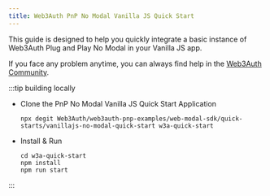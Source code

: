 ```yaml
---
title: Web3Auth PnP No Modal Vanilla JS Quick Start
---
```


This guide is designed to help you quickly integrate a basic instance of Web3Auth Plug and Play No
Modal in your Vanilla JS app.

If you face any problem anytime, you can always find help in the
[Web3Auth Community](https://web3auth.io/community/c/help-pnp/pnp-web/7).

:::tip building locally

- Clone the PnP No Modal Vanilla JS Quick Start Application

  ```shell npm2yarn
  npx degit Web3Auth/web3auth-pnp-examples/web-modal-sdk/quick-starts/vanillajs-no-modal-quick-start w3a-quick-start
  ```

- Install & Run

  ```shell npm2yarn
  cd w3a-quick-start
  npm install
  npm run start
  ```

:::
